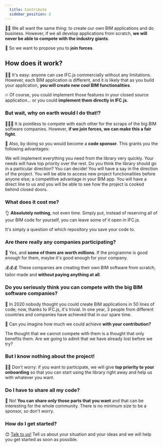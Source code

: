```yaml
---
  title: Contribute
  sidebar_position: 2
---
```


🤷‍♀️️
We all want the same thing: to create our own BIM applications and do business. However, if we all develop applications from scratch, **we will never be able to compete with the industry giants**.

🤝
So we want to propose you to **join forces**.

<Sponsoring/>

## How does it work?

👩‍💻
It's easy: anyone can use IFC.js commercially without any limitations. However, each BIM application is different, and it is likely that as you build your application, **you will create new cool BIM functionalities**.

🔥
Of course, you could implement those features in your closed source application... or you could **implement them directly in IFC.js**.

### But wait, why on earth would I do that!?

💪💪💪
It is pointless to compete with each other for the scraps of the big BIM software companies. However, **if we join forces, we can make this a fair fight**.

🤖
Also, by doing so you would become a **code sponsor**. This grants you the following advantages:

<IfcCard icon="🏆" title="Your needs go FIRST">
    We will implement everything you need from the library very quickly. Your needs will have top priority over the rest.
</IfcCard>

<IfcCard icon="🥇" title="Decision-making power">
    Do you think the library should go in a particular direction? You can decide! You will have a say in the direction of the project.
</IfcCard>

<IfcCard icon="🚀" title="Early access to new functionalities">
    You will be able to access new project functionalities before anyone else; a competitive advantage in your BIM app.
</IfcCard>

<IfcCard icon="👥" title="Access to exclusive chat for maintainers">
    You will have a direct line to us and you will be able to see how the project is cooked behind closed doors.
</IfcCard>

### What does it cost me?

👌
**Absolutely nothing**, not even time. Simply put, instead of reserving all of your BIM code for yourself, you can leave some of it open in IFC.js.

<IfcAlert>
    It's simply a question of which repository you save your code to.
</IfcAlert>

### Are there really any companies participating?

💼
Yes, and **some of them are worth millions**. If the programme is good enough for them, maybe it's good enough for your company.

💰💰💰
These companies are creating their own BIM software from scratch, tailor-made and **without paying anything at all**.

### Do you seriously think you can compete with the big BIM software companies?

🌈
In 2020 nobody thought you could create BIM applications in 50 lines of code; now, thanks to IFC.js, it's trivial. In one year, 3 people from different countries and companies have achieved that in our spare time.

🤝
Can you imagine how much we could achieve **with your contribution?**

<IfcCard>
    The thought that we cannot compete with them is a thought that only benefits them. Are we going to admit that we have already lost before we try?
</IfcCard>

### But I know nothing about the project!

👩‍🏫
Don't worry: if you want to participate, we will give **top priority to your onboarding** so that you can start using the library right away and help us with whatever you want.

### Do I have to share all my code?

🔑
No! **You can share only those parts that you want** and that can be interesting for the whole community. There is no minimum size to be a sponsor, so don't worry.

### How do I get started?

😊
[Talk to us!](https://discord.com/invite/g7Uzn2KSwB) Tell us about your situation and your ideas and we will help you get started as soon as possible.